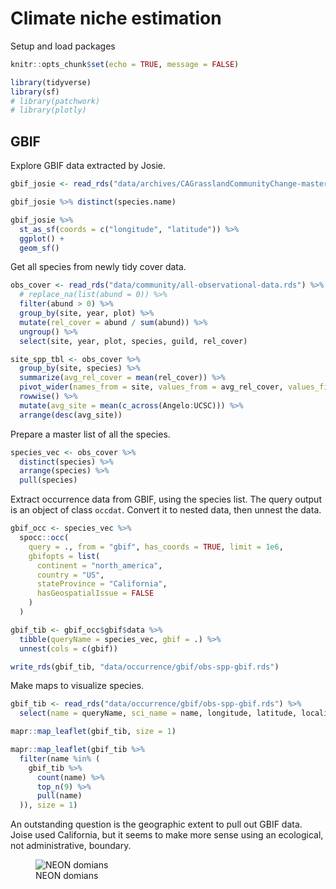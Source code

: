 # Climate niche estimation

Setup and load packages

```r
knitr::opts_chunk$set(echo = TRUE, message = FALSE)
```

```r
library(tidyverse)
library(sf)
# library(patchwork)
# library(plotly)
```

## GBIF

Explore GBIF data extracted by Josie.

```r
gbif_josie <- read_rds("data/archives/CAGrasslandCommunityChange-master/Analysis/GBIF_Data/AllKaren_GBIF.rds")

gbif_josie %>% distinct(species.name)

gbif_josie %>%
  st_as_sf(coords = c("longitude", "latitude")) %>%
  ggplot() +
  geom_sf()
```
Get all species from newly tidy cover data.

```r
obs_cover <- read_rds("data/community/all-observational-data.rds") %>%
  # replace_na(list(abund = 0)) %>%
  filter(abund > 0) %>%
  group_by(site, year, plot) %>%
  mutate(rel_cover = abund / sum(abund)) %>%
  ungroup() %>%
  select(site, year, plot, species, guild, rel_cover)

site_spp_tbl <- obs_cover %>%
  group_by(site, species) %>%
  summarize(avg_rel_cover = mean(rel_cover)) %>%
  pivot_wider(names_from = site, values_from = avg_rel_cover, values_fill = 0) %>%
  rowwise() %>%
  mutate(avg_site = mean(c_across(Angelo:UCSC))) %>%
  arrange(desc(avg_site))
```

Prepare a master list of all the species.

```r
species_vec <- obs_cover %>%
  distinct(species) %>%
  arrange(species) %>%
  pull(species)
```

Extract occurrence data from GBIF, using the species list. The query output is an object of class `occdat`. Convert it to nested data, then unnest the data.

```r
gbif_occ <- species_vec %>%
  spocc::occ(
    query = ., from = "gbif", has_coords = TRUE, limit = 1e6,
    gbifopts = list(
      continent = "north_america",
      country = "US",
      stateProvince = "California",
      hasGeospatialIssue = FALSE
    )
  )

gbif_tib <- gbif_occ$gbif$data %>%
  tibble(queryName = species_vec, gbif = .) %>%
  unnest(cols = c(gbif))

write_rds(gbif_tib, "data/occurrence/gbif/obs-spp-gbif.rds")
```

Make maps to visualize species.

```r
gbif_tib <- read_rds("data/occurrence/gbif/obs-spp-gbif.rds") %>%
  select(name = queryName, sci_name = name, longitude, latitude, locality)

mapr::map_leaflet(gbif_tib, size = 1)
```

```r
mapr::map_leaflet(gbif_tib %>%
  filter(name %in% (
    gbif_tib %>%
      count(name) %>%
      top_n(9) %>%
      pull(name)
  )), size = 1)
```

An outstanding question is the geographic extent to pull out GBIF data. Joise used California, but it seems to make more sense using an ecological, not administrative, boundary.

![NEON domians](images/neon-domains.png)
